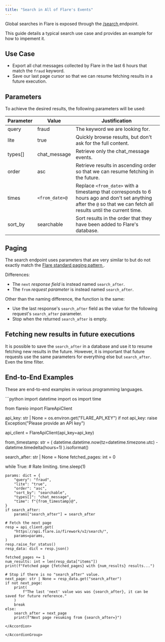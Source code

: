 ```yaml
---
title: "Search in All of Flare's Events"
---
```


Global searches in Flare is exposed through the
[/search <Icon icon="code" size={16} />](/api-reference/v2/endpoints/search/get-search)
endpoint.

This guide details a typical search use case and provides an example for how to impement it.


## Use Case

- Export all chat messages collected by Flare in the last 6 hours that match the `fraud` keyword.
- Save our last page cursor so that we can resume fetching results in a future execution.

## Parameters

To achieve the desired results, the following parameters will be used:

| Parameter | Value | Justification |
| --------- | ----- | ------------- |
| query | fraud | The keyword we are looking for. |
| lite | true | Quickly browse results, but don't ask for the full content. |
| types[] | chat_message | Retrieve only the chat_message events. |
| order | asc | Retrieve results in ascending order so that we can resume fetching in the future. |
| times | `<from_date>@` | Replace `<from_date>` with a timestamp that corresponds to 6 hours ago and don't set anything after the `@` so that we can fetch all results until the current time. |
| sort_by | searchable | Sort results in the order that they have been added to Flare's database. |


## Paging

The search endpoint uses parameters that are very similar to but do not exactly match the
[Flare standard paging pattern <Icon icon="book" size={16} />](/introduction/paging).

Differences:
- The `next` *response field* is instead named `search_after`.
- The `from` *request parameter* is instead named `search_after`.

Other than the naming difference, the function is the same:
- Use the last response's `search_after` field as the value for the following request's `search_after` parameter.
- Stop when the returned `search_after` is empty.


## Fetching new results in future executions

It is possible to save the `search_after` in a database and use it to resume fetching new results in the future.
However, it is important that future requests use the same parameters for everything else but `search_after`. Even the time filter.

## End-to-End Examples

These are end-to-end examples in various programming languages.

<AccordionGroup>

<Accordion title="Python SDK Example">
```python
import datetime
import os
import time

from flareio import FlareApiClient


api_key: str | None = os.environ.get("FLARE_API_KEY")
if not api_key:
    raise Exception("Please provide an API key")

api_client = FlareApiClient(api_key=api_key)

from_timestamp: str = (
    datetime.datetime.now(tz=datetime.timezone.utc) - datetime.timedelta(hours=1)
).isoformat()

search_after: str | None = None
fetched_pages: int = 0

while True:
    # Rate limiting.
    time.sleep(1)

    params: dict = {
        "query": "fraud",
        "lite": "true",
        "order": "asc",
        "sort_by": "searchable",
        "types[]": "chat_message",
        "time": f"{from_timestamp}@",
    }
    if search_after:
        params["search_after"] = search_after

    # Fetch the next page
    resp = api_client.get(
        "https://api.flare.io/firework/v2/search/",
        params=params,
    )
    resp.raise_for_status()
    resp_data: dict = resp.json()

    fetched_pages += 1
    num_results: int = len(resp_data["items"])
    print(f"Fetched page {fetched_pages} with {num_results} results...")

    # Stop if there is no "search_after" value.
    next_page: str | None = resp_data.get("search_after")
    if not next_page:
        print(
            f"The last 'next' value was was {search_after}, it can be saved for future reference."
        )
        break
    else:
        search_after = next_page
        print(f"Next page resuming from {search_after=}")
```
</Accordion>

</AccordionGroup>
